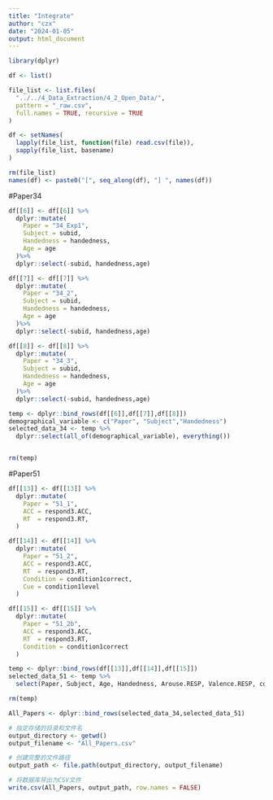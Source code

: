 ```yaml
---
title: "Integrate"
author: "czx"
date: "2024-01-05"
output: html_document
---
```

```r
library(dplyr)
```

```r
df <- list()
```

```r
file_list <- list.files(
  "../../4_Data_Extraction/4_2_Open_Data/", 
  pattern = "_raw.csv", 
  full.names = TRUE, recursive = TRUE
)

df <- setNames(
  lapply(file_list, function(file) read.csv(file)),
  sapply(file_list, basename)
)

rm(file_list)
names(df) <- paste0("[", seq_along(df), "] ", names(df))
```

#Paper34

```r
df[[6]] <- df[[6]] %>%
  dplyr::mutate(
    Paper = "34_Exp1",
    Subject = subid,
    Handedness = handedness,
    Age = age
  )%>%
  dplyr::select(-subid, handedness,age)
```

```r
df[[7]] <- df[[7]] %>%
  dplyr::mutate(
    Paper = "34_2",
    Subject = subid,
    Handedness = handedness,
    Age = age
  )%>%
  dplyr::select(-subid, handedness,age)
```

```r
df[[8]] <- df[[8]] %>%
  dplyr::mutate(
    Paper = "34_3",
    Subject = subid,
    Handedness = handedness,
    Age = age
  )%>%
  dplyr::select(-subid, handedness,age)
```

```r
temp <- dplyr::bind_rows(df[[6]],df[[7]],df[[8]])
demographical_variable <- c("Paper", "Subject","Handedness")
selected_data_34 <- temp %>%
  dplyr::select(all_of(demographical_variable), everything())


rm(temp)
```

#Paper51

```r
df[[13]] <- df[[13]] %>%
  dplyr::mutate(
    Paper = "51_1",
    ACC = respond3.ACC,
    RT  = respond3.RT,
  )
```

```r
df[[14]] <- df[[14]] %>%
  dplyr::mutate(
    Paper = "51_2",
    ACC = respond3.ACC,
    RT  = respond3.RT,
    Condition = condition1correct,
    Cue = condition1level
  )
```

```r
df[[15]] <- df[[15]] %>%
  dplyr::mutate(
    Paper = "51_2b",
    ACC = respond3.ACC,
    RT  = respond3.RT,
    Condition = condition1correct
  )
```

```r
temp <- dplyr::bind_rows(df[[13]],df[[14]],df[[15]])
selected_data_51 <- temp %>% 
  select(Paper, Subject, Age, Handedness, Arouse.RESP, Valence.RESP, condition, Cue, ACC, RT)

rm(temp)
```

```r
All_Papers <- dplyr::bind_rows(selected_data_34,selected_data_51)
```

```r
# 指定存储的目录和文件名
output_directory <- getwd()
output_filename <- "All_Papers.csv"

# 创建完整的文件路径
output_path <- file.path(output_directory, output_filename)

# 将数据库导出为CSV文件
write.csv(All_Papers, output_path, row.names = FALSE)

```

